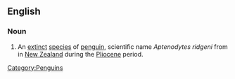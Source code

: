 ==English==
{{wikipedia}}

===Noun===
{{en-noun|sg=[[Ridgen]][['s]] [[penguin]]}}

# An [[extinct]] [[species]] of [[penguin]], scientific name ''Aptenodytes ridgeni'' from in [[New Zealand]] during the [[Pliocene]] period.

[[Category:Penguins]]